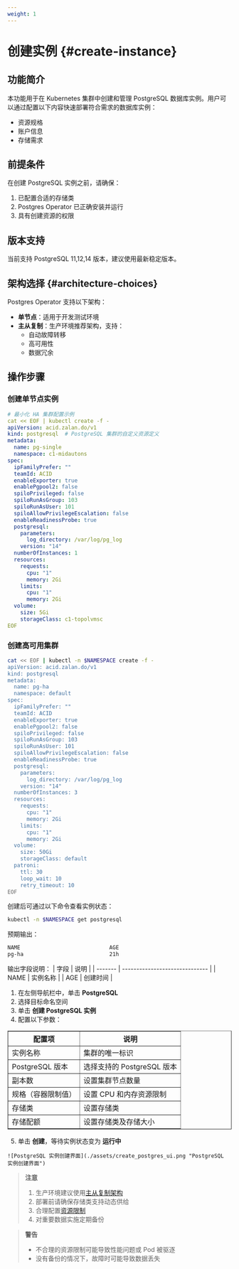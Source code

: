 ```yaml
---
weight: 1
---
```


# 创建实例 {#create-instance}

## 功能简介
本功能用于在 Kubernetes 集群中创建和管理 PostgreSQL 数据库实例。用户可以通过配置以下内容快速部署符合需求的数据库实例：

- 资源规格
- 账户信息
- 存储需求

## 前提条件
在创建 PostgreSQL 实例之前，请确保：
1. 已配置合适的存储类
2. Postgres Operator 已正确安装并运行
3. 具有创建资源的权限

## 版本支持
当前支持 PostgreSQL 11,12,14 版本，建议使用最新稳定版本。

## 架构选择 {#architecture-choices}
Postgres Operator 支持以下架构：

- **单节点**：适用于开发测试环境
- **主从复制**：生产环境推荐架构，支持：
  - 自动故障转移
  - 高可用性
  - 数据冗余

## 操作步骤
<Tabs>
<Tab label="CLI">

### 创建单节点实例
```yaml
# 最小化 HA 集群配置示例
cat << EOF | kubectl create -f -
apiVersion: acid.zalan.do/v1
kind: postgresql  # PostgreSQL 集群的自定义资源定义
metadata:
  name: pg-single
  namespace: c1-midautons
spec:
  ipFamilyPrefer: ""
  teamId: ACID
  enableExporter: true
  enablePgpool2: false
  spiloPrivileged: false
  spiloRunAsGroup: 103
  spiloRunAsUser: 101
  spiloAllowPrivilegeEscalation: false
  enableReadinessProbe: true
  postgresql:
    parameters:
      log_directory: /var/log/pg_log
    version: "14"
  numberOfInstances: 1
  resources:
    requests:
      cpu: "1"
      memory: 2Gi
    limits:
      cpu: "1"
      memory: 2Gi
  volume:
    size: 5Gi
    storageClass: c1-topolvmsc
EOF
```

### 创建高可用集群
```bash
cat << EOF | kubectl -n $NAMESPACE create -f -
apiVersion: acid.zalan.do/v1
kind: postgresql
metadata:
  name: pg-ha
  namespace: default
spec:
  ipFamilyPrefer: ""
  teamId: ACID
  enableExporter: true
  enablePgpool2: false
  spiloPrivileged: false
  spiloRunAsGroup: 103
  spiloRunAsUser: 101
  spiloAllowPrivilegeEscalation: false
  enableReadinessProbe: true
  postgresql:
    parameters:
      log_directory: /var/log/pg_log
    version: "14"
  numberOfInstances: 3
  resources:
    requests:
      cpu: "1"
      memory: 2Gi
    limits:
      cpu: "1"
      memory: 2Gi
  volume:
    size: 50Gi
    storageClass: default
  patroni:
    ttl: 30
    loop_wait: 10
    retry_timeout: 10
EOF
```

创建后可通过以下命令查看实例状态：
```bash
kubectl -n $NAMESPACE get postgresql
```

预期输出：
```bash
NAME                            AGE
pg-ha                           21h
```

输出字段说明：
| 字段   | 说明                     |
| ------- | ------------------------------ |
| NAME    | 实例名称                  |
| AGE     | 创建时间            |

</Tab>

<Tab label="Web Console">

1. 在左侧导航栏中，单击 **PostgreSQL**
2. 选择目标命名空间
3. 单击 **创建 PostgreSQL 实例**
4. 配置以下参数：

<table border="">
  <tr>
    <th>配置项</th>
    <th>说明</th>
  </tr>
  <tr>
    <td>实例名称</td>
    <td>集群的唯一标识</td>
  </tr>
  <tr>
    <td>PostgreSQL 版本</td>
    <td>选择支持的 PostgreSQL 版本</td>
  </tr>
  <tr>
    <td>副本数</td>
    <td>设置集群节点数量</td>
  </tr>
  <tr>
    <td>规格（容器限制值）</td>
    <td>设置 CPU 和内存资源限制</td>
  </tr>
  <tr>
    <td>存储类</td>
    <td>设置存储类</td>
  </tr>
  <tr>
    <td>存储配额</td>
    <td>设置存储类及存储大小</td>
  </tr>
</table>

5. 单击 **创建**，等待实例状态变为 **运行中**

</Tab>
</Tabs>

    ![PostgreSQL 实例创建界面](./assets/create_postgres_ui.png "PostgreSQL 实例创建界面")

> **注意**
> 
> 1. 生产环境建议使用[主从复制架构](#architecture-choices)
> 2. 部署前请确保存储类支持动态供给
> 3. 合理配置[资源限制](https://kubernetes.io/docs/concepts/configuration/manage-resources-containers/)
> 4. 对重要数据实施定期备份

> **警告**
> 
> - 不合理的资源限制可能导致性能问题或 Pod 被驱逐
> - 没有备份的情况下，故障时可能导致数据丢失
